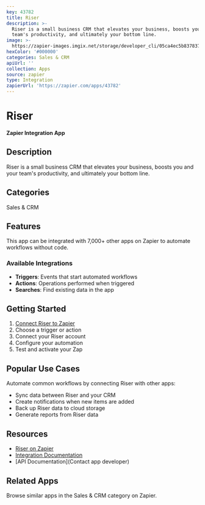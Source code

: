 ```yaml
---
key: 43782
title: Riser
description: >-
  Riser is a small business CRM that elevates your business, boosts you and your
  team's productivity, and ultimately your bottom line.
image: >-
  https://zapier-images.imgix.net/storage/developer_cli/05ca4ec5b8378372c2d4c8ceefaa45d0.png?auto=format%2Ccompress&ixlib=python-3.0.0&q=50
hexColor: '#000000'
categories: Sales & CRM
apiUrl: ''
collection: Apps
source: zapier
type: Integration
zapierUrl: 'https://zapier.com/apps/43782'
---
```

# Riser

**Zapier Integration App**

## Description

Riser is a small business CRM that elevates your business, boosts you and your team's productivity, and ultimately your bottom line.

## Categories

Sales & CRM

## Features

This app can be integrated with 7,000+ other apps on Zapier to automate workflows without code.

### Available Integrations

- **Triggers**: Events that start automated workflows
- **Actions**: Operations performed when triggered
- **Searches**: Find existing data in the app

## Getting Started

1. [Connect Riser to Zapier](https://zapier.com/apps/43782)
2. Choose a trigger or action
3. Connect your Riser account
4. Configure your automation
5. Test and activate your Zap

## Popular Use Cases

Automate common workflows by connecting Riser with other apps:

- Sync data between Riser and your CRM
- Create notifications when new items are added
- Back up Riser data to cloud storage
- Generate reports from Riser data

## Resources

- [Riser on Zapier](https://zapier.com/apps/43782)
- [Integration Documentation](https://zapier.com/apps/43782/integrations)
- [API Documentation](Contact app developer)

## Related Apps

Browse similar apps in the Sales & CRM category on Zapier.
